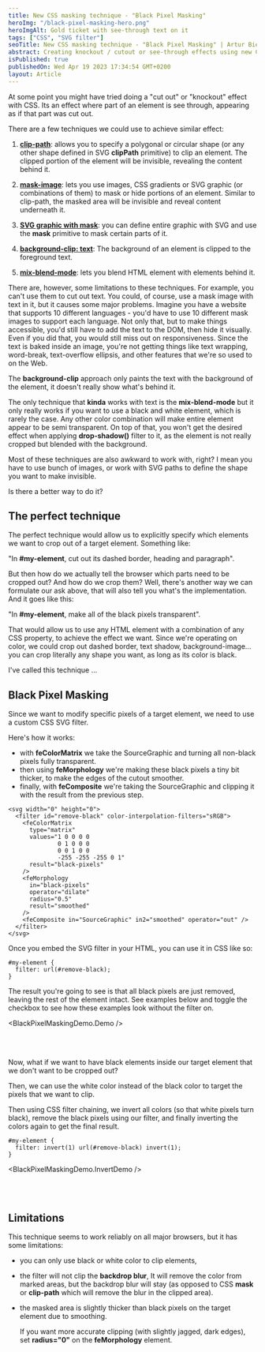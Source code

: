 ```yaml
---
title: New CSS masking technique - "Black Pixel Masking"
heroImg: "/black-pixel-masking-hero.png"
heroImgAlt: Gold ticket with see-through text on it
tags: ["CSS", "SVG filter"]
seoTitle: New CSS masking technique - "Black Pixel Masking" | Artur Bień
abstract: Creating knockout / cutout or see-through effects using new CSS SVG filter masking technique.
isPublished: true
publishedOn: Wed Apr 19 2023 17:34:54 GMT+0200
layout: Article
---
```


At some point you might have tried doing a "cut out" or "knockout" effect with CSS.
Its an effect where part of an element is see through, appearing as if that
part was cut out.

There are a few techniques we could use to achieve similar effect:

1. [**clip-path**](https://bennettfeely.com/clippy/): allows you to specify a polygonal or circular shape
   (or any other shape defined in SVG **clipPath** primitive) to clip an element.
   The clipped portion of the element will be invisible, revealing the content behind it.

2. [**mask-image**](https://developer.mozilla.org/en-US/docs/Web/CSS/mask-image): lets you use images, CSS gradients or SVG graphic (or combinations of them)
   to mask or hide portions of an element. Similar to clip-path, the masked area will be
   invisible and reveal content underneath it.

3. [**SVG graphic with mask**](https://css-tricks.com/snippets/svg/svg-knockout-text/): you can define entire graphic with SVG and
   use the **mask** primitive to mask certain parts of it.

4. [**background-clip: text**](https://mgearon.com/css/css-background-clip-text/): The background of an element is clipped to the foreground text.

5. [**mix-blend-mode**](https://css-tricks.com/css-techniques-and-effects-for-knockout-text/): lets you blend HTML element with elements behind it.

There are, however, some limitations to these techniques. For example, you can't
use them to cut out text.
You could, of course, use a mask image with text in it, but it causes some major problems.
Imagine you have a website that supports 10 different languages -
you'd have to use 10 different mask images to support each language.
Not only that, but to make things accessible, you'd still have to add the text to the DOM,
then hide it visually.
Even if you did that, you would still miss out on responsiveness. Since the text is baked
inside an image, you're not getting things like text wrapping, word-break,
text-overflow ellipsis, and other features that we're so used to on the Web.

The **background-clip** approach only paints the text with the background of the element,
it doesn't really show what's behind it.

The only technique that **kinda** works with text is the **mix-blend-mode** but it
only really works if you want to use a black and white element, which is rarely the case.
Any other color combination will make entire element appear to be semi transparent.
On top of that, you won't get the desired effect when applying **drop-shadow()** filter to it,
as the element is not really cropped but blended with the background.

Most of these techniques are also awkward to work with, right?
I mean you have to use bunch of images, or work with SVG paths to define the
shape you want to make invisible.

Is there a better way to do it?

## The perfect technique

The perfect technique would allow us to explicitly specify which elements
we want to crop out of a target element. Something like:

"In **#my-element**, cut out its dashed border, heading and paragraph".

But then how do we actually tell the browser which parts need to be cropped out?
And how do we crop them?
Well, there's another way we can formulate our ask above, that will also
tell you what's the implementation. And it goes like this:

"In **#my-element**, make all of the black pixels transparent".

That would allow us to use any HTML element with a combination of any CSS property,
to achieve the effect we want. Since we're operating on color, we could crop out
dashed border, text shadow, background-image... you can crop literally any shape you want,
as long as its color is black.

I've called this technique ...

## Black Pixel Masking

Since we want to modify specific pixels of a target element,
we need to use a custom CSS SVG filter.

Here's how it works:

- with **feColorMatrix** we take the SourceGraphic and turning all non-black pixels
  fully transparent.
- then using **feMorphology** we're making these black pixels a tiny bit thicker,
  to make the edges of the cutout smoother.
- finally, with **feComposite** we're taking the SourceGraphic and clipping it
  with the result from the previous step.

```
<svg width="0" height="0">
  <filter id="remove-black" color-interpolation-filters="sRGB">
    <feColorMatrix
      type="matrix"
      values="1 0 0 0 0
              0 1 0 0 0
              0 0 1 0 0
              -255 -255 -255 0 1"
      result="black-pixels"
    />
    <feMorphology
      in="black-pixels"
      operator="dilate"
      radius="0.5"
      result="smoothed"
    />
    <feComposite in="SourceGraphic" in2="smoothed" operator="out" />
  </filter>
</svg>
```

Once you embed the SVG filter in your HTML, you can use it in CSS like so:

```
#my-element {
  filter: url(#remove-black);
}
```

The result you're going to see is that all black pixels are just removed,
leaving the rest of the element intact. See examples below and toggle
the checkbox to see how these examples look without the filter on.

<BlackPixelMaskingDemo.Demo />

<br />
<br />

Now, what if we want to have black elements inside
our target element that we don't want to be cropped out?

Then, we can use the white color instead of the black color to
target the pixels that we want to clip.

Then using CSS filter chaining, we invert all colors (so that white pixels turn black),
remove the black pixels using our filter, and finally inverting the colors again
to get the final result.

```
#my-element {
  filter: invert(1) url(#remove-black) invert(1);
}
```

<BlackPixelMaskingDemo.InvertDemo />

<br />
<br />
<Separator />

## Limitations

This technique seems to work reliably on all major browsers, but it has some limitations:

- you can only use black or white color to clip elements,
- the filter will not clip the **backdrop blur**,
  It will remove the color from marked areas, but the backdrop blur will stay
  (as opposed to CSS **mask** or **clip-path** which will remove the blur in the clipped area).
- the masked area is slightly thicker than black pixels on the target element due to
  smoothing.

  If you want more accurate clipping (with slightly jagged, dark edges), set **radius="0"**
  on the **feMorphology** element.
